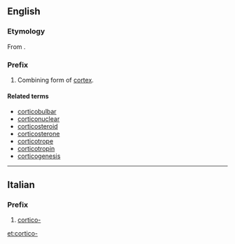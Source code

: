 ==English==

===Etymology===
From {{etyl|la|en}} {{term|lang=la|cortex||bark}}.

===Prefix===
{{en-prefix}}

# <span class="use-with-mention">Combining form of <span class="mention">[[cortex]]</span>.

====Related terms====
* [[corticobulbar]]
* [[corticonuclear]]
* [[corticosteroid]]
* [[corticosterone]]
* [[corticotrope]]
* [[corticotropin]]
* [[corticogenesis]]

----
==Italian==

===Prefix===
{{head|it|prefix}}

# [[#English|cortico-]]

[[et:cortico-]]